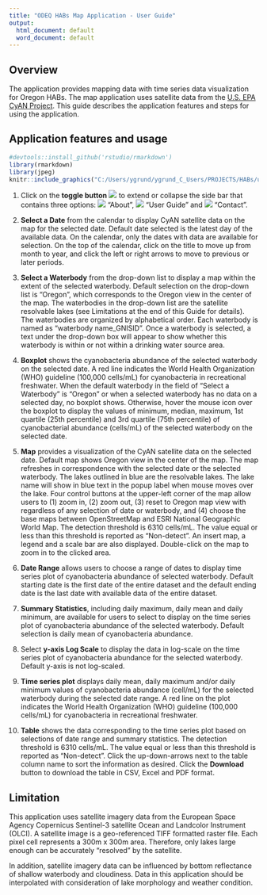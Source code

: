 ```yaml
---
title: "ODEQ HABs Map Application - User Guide"
output:
  html_document: default
  word_document: default
---
```


## Overview       

The application provides mapping data with time series data visualization for Oregon HABs. The map application uses satellite data from the [U.S. EPA CyAN Project][CyAN]. This guide describes the application features and steps for using the application.

[CyAN]: https://www.epa.gov/water-research/cyanobacteria-assessment-network-cyan

## Application features and usage   

```r
#devtools::install_github('rstudio/rmarkdown')
library(rmarkdown)
library(jpeg)
knitr::include_graphics("C:/Users/ygrund/ygrund_C_Users/PROJECTS/HABs/userGuide/userGuide.jpg")

```


1.	Click on the **toggle button** ![](C:/Users/ygrund/ygrund_C_Users/PROJECTS/HABs/userGuide/toggleButton.jpg) to extend or collapse the side bar that contains three options: ![](C:/Users/ygrund/ygrund_C_Users/PROJECTS/HABs/userGuide/about.jpg) “About”, ![](C:/Users/ygrund/ygrund_C_Users/PROJECTS/HABs/userGuide/guide.jpg) “User Guide” and ![](C:/Users/ygrund/ygrund_C_Users/PROJECTS/HABs/userGuide/contact.jpg) “Contact”.       

2.	**Select a Date** from the calendar to display CyAN satellite data on the map for the selected date. Default date selected is the latest day of the available data. On the calendar, only the dates with data are available for selection. On the top of the calendar, click on the title to move up from month to year, and click the left or right arrows to move to previous or later periods.              

3.	**Select a Waterbody** from the drop-down list to display a map within the extent of the selected waterbody. Default selection on the drop-down list is "Oregon", which corresponds to the Oregon view in the center of the map. The waterbodies in the drop-down list are the satellite resolvable lakes (see Limitations at the end of this Guide for details). The waterbodies are organized by alphabetical order. Each waterbody is named as "waterbody name_GNISID". Once a waterbody is selected, a text under the drop-down box will appear to show whether this waterbody is within or not within a drinking water source area.     

4.	**Boxplot** shows the cyanobacteria abundance of the selected waterbody on the selected date. A red line indicates the World Health Organization (WHO) guideline (100,000 cells/mL) for cyanobacteria in recreational freshwater. When the default waterbody in the field of “Select a Waterbody” is "Oregon" or when a selected waterbody has no data on a selected day, no boxplot shows. Otherwise, hover the mouse icon over the boxplot to display the values of minimum, median, maximum, 1st quartile (25th percentile) and 3rd quartile (75th percentile) of cyanobacterial abundance (cells/mL) of the selected waterbody on the selected date.       

5.	**Map** provides a visualization of the CyAN satellite data on the selected date. Default map shows Oregon view in the center of the map. The map refreshes in correspondence with the selected date or the selected waterbody. The lakes outlined in blue are the resolvable lakes. The lake name will show in blue text in the popup label when mouse moves over the lake. Four control buttons at the upper-left corner of the map allow users to (1) zoom in, (2) zoom out, (3) reset to Oregon map view with regardless of any selection of date or waterbody, and (4) choose the base maps between OpenStreetMap and ESRI National Geographic World Map. The detection threshold is 6310 cells/mL. The value equal or less than this threshold is reported as "Non-detect". An insert map, a legend and a scale bar are also displayed. Double-click on the map to zoom in to the clicked area.       

6.	**Date Range** allows users to choose a range of dates to display time series plot of cyanobacteria abundance of selected waterbody. Default starting date is the first date of the entire dataset and the default ending date is the last date with available data of the entire dataset.       

7.	**Summary Statistics**, including daily maximum, daily mean and daily minimum, are available for users to select to display on the time series plot of cyanobacteria abundance of the selected waterbody. Default selection is daily mean of cyanobacteria abundance.        

8.	Select **y-axis Log Scale** to display the data in log-scale on the time series plot of cyanobacteria abundance for the selected waterbody. Default y-axis is not log-scaled.       

9.	**Time series plot** displays daily mean, daily maximum and/or daily minimum values of cyanobacteria abundance (cell/mL) for the selected waterbody during the selected date range. A red line on the plot indicates the World Health Organization (WHO) guideline (100,000 cells/mL) for cyanobacteria in recreational freshwater.        

10.	**Table** shows the data corresponding to the time series plot based on selections of date range and summary statistics. The detection threshold is 6310 cells/mL. The value equal or less than this threshold is reported as "Non-detect". Click the up-down-arrows next to the table column name to sort the information as desired. Click the **Download** button to download the table in CSV, Excel and PDF format.        

## Limitation

This application uses satellite imagery data from the European Space Agency Copernicus Sentinel-3 satellite Ocean and Landcolor Instrument (OLCI). A satellite image is a geo-referenced TIFF formatted raster file. Each pixel cell represents a 300m x 300m area. Therefore, only lakes large enough can be accurately "resolved" by the satellite. 

In addition, satellite imagery data can be influenced by bottom reflectance of shallow waterbody and cloudiness. Data in this application should be interpolated with consideration of lake morphology and weather condition.